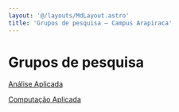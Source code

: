 ```yaml
---
layout: '@/layouts/MdLayout.astro'
title: 'Grupos de pesquisa — Campus Arapiraca'
---
```




Grupos de pesquisa
==================









[Análise Aplicada](http://dgp.cnpq.br/dgp/espelhogrupo/6801176376654796)


[Computação Aplicada](http://dgp.cnpq.br/dgp/espelhogrupo/3477129116119686)









